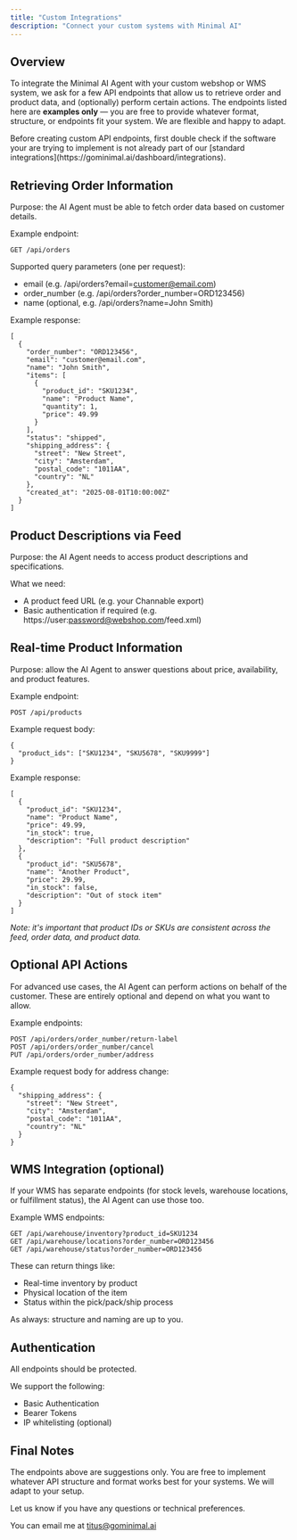 ```yaml
---
title: "Custom Integrations"
description: "Connect your custom systems with Minimal AI"
---
```


## Overview

To integrate the Minimal AI Agent with your custom webshop or WMS system, we ask for a few API endpoints that allow us to retrieve order and product data, and (optionally) perform certain actions. The endpoints listed here are **examples only** — you are free to provide whatever format, structure, or endpoints fit your system. We are flexible and happy to adapt.

<Note>
  Before creating custom API endpoints, first double check if the software your are trying to implement is not already part of our [standard integrations](https://gominimal.ai/dashboard/integrations).
</Note>

## **Retrieving Order Information**

Purpose: the AI Agent must be able to fetch order data based on customer details.

Example endpoint:

```
GET /api/orders
```

Supported query parameters (one per request):

- email (e.g. /api/orders?email=[customer@email.com](mailto:customer@email.com))
- order_number (e.g. /api/orders?order_number=ORD123456)
- name (optional, e.g. /api/orders?name=John Smith)

Example response:

```
[
  {
    "order_number": "ORD123456",
    "email": "customer@email.com",
    "name": "John Smith",
    "items": [
      {
        "product_id": "SKU1234",
        "name": "Product Name",
        "quantity": 1,
        "price": 49.99
      }
    ],
    "status": "shipped",
    "shipping_address": {
      "street": "New Street",
      "city": "Amsterdam",
      "postal_code": "1011AA",
      "country": "NL"
    },
    "created_at": "2025-08-01T10:00:00Z"
  }
]
```

## **Product Descriptions via Feed**

Purpose: the AI Agent needs to access product descriptions and specifications.

What we need:

- A product feed URL (e.g. your Channable export)
- Basic authentication if required (e.g. https://user:password@webshop.com/feed.xml)

## **Real-time Product Information**

Purpose: allow the AI Agent to answer questions about price, availability, and product features.

Example endpoint:

```
POST /api/products
```

Example request body:

```
{
  "product_ids": ["SKU1234", "SKU5678", "SKU9999"]
}
```

Example response:

```
[
  {
    "product_id": "SKU1234",
    "name": "Product Name",
    "price": 49.99,
    "in_stock": true,
    "description": "Full product description"
  },
  {
    "product_id": "SKU5678",
    "name": "Another Product",
    "price": 29.99,
    "in_stock": false,
    "description": "Out of stock item"
  }
]
```

_Note: it's important that product IDs or SKUs are consistent across the feed, order data, and product data._

## **Optional API Actions**

For advanced use cases, the AI Agent can perform actions on behalf of the customer. These are entirely optional and depend on what you want to allow.

Example endpoints:

```
POST /api/orders/order_number/return-label
POST /api/orders/order_number/cancel
PUT /api/orders/order_number/address
```

Example request body for address change:

```
{
  "shipping_address": {
    "street": "New Street",
    "city": "Amsterdam",
    "postal_code": "1011AA",
    "country": "NL"
  }
}
```

## **WMS Integration (optional)**

If your WMS has separate endpoints (for stock levels, warehouse locations, or fulfillment status), the AI Agent can use those too.

Example WMS endpoints:

```
GET /api/warehouse/inventory?product_id=SKU1234
GET /api/warehouse/locations?order_number=ORD123456
GET /api/warehouse/status?order_number=ORD123456
```

These can return things like:

- Real-time inventory by product
- Physical location of the item
- Status within the pick/pack/ship process

As always: structure and naming are up to you.

## **Authentication**

All endpoints should be protected.

We support the following:

- Basic Authentication
- Bearer Tokens
- IP whitelisting (optional)

## Final Notes

The endpoints above are suggestions only. You are free to implement whatever API structure and format works best for your systems. We will adapt to your setup.

Let us know if you have any questions or technical preferences.

You can email me at [titus@gominimal.ai](mailto:titus@gominimal.ai)
